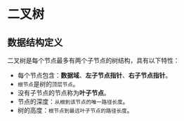 # 二叉树

## 数据结构定义

二叉树是每个节点最多有两个子节点的树结构，具有以下特性：

- 每个节点包含：**数据域**、**左子节点指针**、**右子节点指针**。
- `根节点`是树的`顶层节点`。
- 没有子节点的节点称为**叶子节点**。
- 节点的深度：`从根到该节点的唯一路径长度`。
- 树的高度：`根节点到最远叶子节点的路径长度`。
